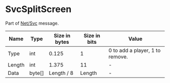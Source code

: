 # SvcSplitScreen

Part of [Net/Svc](../netsvc) message.

<!-- @dem-gen-begin:SvcSplitScreen -->
| Name | Type | Size in bytes | Size in bits | Value |
| --- | --- | --- | --- | --- |
| Type | int | 0.125 | 1 | 0 to add a player, 1 to remove. |
| Length | int | 1.375 | 11 | - |
| Data | byte[] | Length / 8 | Length | - |

<!-- @dem-gen-end:SvcSplitScreen -->
